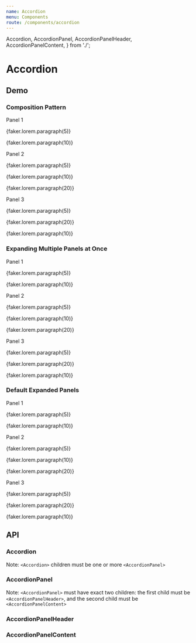 ```yaml
---
name: Accordion
menu: Components
route: /components/accordion
---
```



  Accordion,
  AccordionPanel,
  AccordionPanelHeader,
  AccordionPanelContent,
} from './';

# Accordion

## Demo

### Composition Pattern

<Playground>
  <Accordion>
    <AccordionPanel id="panel-1">
      <AccordionPanelHeader>Panel 1</AccordionPanelHeader>
      <AccordionPanelContent>
        <p>{faker.lorem.paragraph(5)}</p>
        <p>{faker.lorem.paragraph(10)}</p>
      </AccordionPanelContent>
    </AccordionPanel>
    <AccordionPanel id="panel-2">
      <AccordionPanelHeader>Panel 2</AccordionPanelHeader>
      <AccordionPanelContent>
        <p>{faker.lorem.paragraph(5)}</p>
        <p>{faker.lorem.paragraph(10)}</p>
        <p>{faker.lorem.paragraph(20)}</p>
      </AccordionPanelContent>
    </AccordionPanel>
    <AccordionPanel id="panel-3">
      <AccordionPanelHeader>Panel 3</AccordionPanelHeader>
      <AccordionPanelContent>
        <p>{faker.lorem.paragraph(5)}</p>
        <p>{faker.lorem.paragraph(20)}</p>
        <p>{faker.lorem.paragraph(10)}</p>
      </AccordionPanelContent>
    </AccordionPanel>
  </Accordion>
</Playground>

### Expanding Multiple Panels at Once

<Playground>
  <Accordion isMulti>
    <AccordionPanel id="panel-1">
      <AccordionPanelHeader>Panel 1</AccordionPanelHeader>
      <AccordionPanelContent>
        <p>{faker.lorem.paragraph(5)}</p>
        <p>{faker.lorem.paragraph(10)}</p>
      </AccordionPanelContent>
    </AccordionPanel>
    <AccordionPanel id="panel-2">
      <AccordionPanelHeader>Panel 2</AccordionPanelHeader>
      <AccordionPanelContent>
        <p>{faker.lorem.paragraph(5)}</p>
        <p>{faker.lorem.paragraph(10)}</p>
        <p>{faker.lorem.paragraph(20)}</p>
      </AccordionPanelContent>
    </AccordionPanel>
    <AccordionPanel id="panel-3">
      <AccordionPanelHeader>Panel 3</AccordionPanelHeader>
      <AccordionPanelContent>
        <p>{faker.lorem.paragraph(5)}</p>
        <p>{faker.lorem.paragraph(20)}</p>
        <p>{faker.lorem.paragraph(10)}</p>
      </AccordionPanelContent>
    </AccordionPanel>
  </Accordion>
</Playground>

### Default Expanded Panels

<Playground>
  <Accordion defaultExpandedPanelIds={['panel-1', 'panel-2']}>
    <AccordionPanel id="panel-1">
      <AccordionPanelHeader>Panel 1</AccordionPanelHeader>
      <AccordionPanelContent>
        <p>{faker.lorem.paragraph(5)}</p>
        <p>{faker.lorem.paragraph(10)}</p>
      </AccordionPanelContent>
    </AccordionPanel>
    <AccordionPanel id="panel-2">
      <AccordionPanelHeader>Panel 2</AccordionPanelHeader>
      <AccordionPanelContent>
        <p>{faker.lorem.paragraph(5)}</p>
        <p>{faker.lorem.paragraph(10)}</p>
        <p>{faker.lorem.paragraph(20)}</p>
      </AccordionPanelContent>
    </AccordionPanel>
    <AccordionPanel id="panel-3">
      <AccordionPanelHeader>Panel 3</AccordionPanelHeader>
      <AccordionPanelContent>
        <p>{faker.lorem.paragraph(5)}</p>
        <p>{faker.lorem.paragraph(20)}</p>
        <p>{faker.lorem.paragraph(10)}</p>
      </AccordionPanelContent>
    </AccordionPanel>
  </Accordion>
</Playground>

## API

### Accordion

<Props of={Accordion} />

Note: `<Accordion>` children must be one or more `<AccordionPanel>`

### AccordionPanel

<Props of={AccordionPanel} />

Note: `<AccordionPanel>` must have exact two children: the first child must be `<AccordionPanelHeader>`, and the second child must be `<AccordionPanelContent>`

### AccordionPanelHeader

<Props of={AccordionPanelHeader} />

### AccordionPanelContent

<Props of={AccordionPanelContent} />
